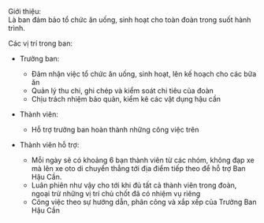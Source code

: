 Giới thiệu:   
Là ban đảm bảo tổ chức ăn uống, sinh hoạt cho toàn đoàn trong suốt hành trình.   
   
   
Các vị trí trong ban:

- Trưởng ban:
  - Đảm nhận việc tổ chức ăn uống, sinh hoạt, lên kế hoạch cho các bữa ăn
  - Quản lý thu chi, ghi chép và kiểm soát chi tiêu của đoàn
  - Chịu trách nhiệm bảo quản, kiểm kê các vật dụng hậu cần   
       

- Thành viên:
  - Hỗ trợ trưởng ban hoàn thành những công việc trên   
       

- Thành viên hỗ trợ:
  - Mỗi ngày sẽ có khoảng 6 bạn thành viên từ các nhóm, không đạp xe mà lên xe oto di chuyển thẳng tới địa điểm tiếp theo để hỗ trợ Ban Hậu Cần.
  - Luân phiên như vậy cho tới khi đủ tất cả thành viên trong đoàn, ngoại trừ những vị trí chủ chốt đã có nhiệm vụ riêng
  - Công việc theo sự hướng dẫn, phân công và xắp xếp của Trưởng Ban Hậu Cần
